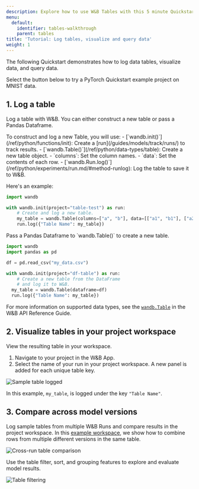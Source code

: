 ```yaml
---
description: Explore how to use W&B Tables with this 5 minute Quickstart.
menu:
  default:
    identifier: tables-walkthrough
    parent: tables
title: 'Tutorial: Log tables, visualize and query data'
weight: 1
---
```


The following Quickstart demonstrates how to log data tables, visualize data, and query data.

Select the button below to try a PyTorch Quickstart example project on MNIST data. 

## 1. Log a table
Log a table with W&B. You can either construct a new table or pass a Pandas Dataframe.

<Tabs>
<Tab title="Construct a table">
To construct and log a new Table, you will use:
- [`wandb.init()`](/ref/python/functions/init): Create a [run](/guides/models/track/runs/) to track results.
- [`wandb.Table()`](/ref/python/data-types/table): Create a new table object.
  - `columns`: Set the column names.
  - `data`: Set the contents of each row.
- [`wandb.Run.log()`](/ref/python/experiments/run.md/#method-runlog): Log the table to save it to W&B.

Here's an example:
```python
import wandb

with wandb.init(project="table-test") as run:
    # Create and log a new table.
    my_table = wandb.Table(columns=["a", "b"], data=[["a1", "b1"], ["a2", "b2"]])
    run.log({"Table Name": my_table})
```
</Tab>
<Tab title="Pandas Dataframe">
Pass a Pandas Dataframe to `wandb.Table()` to create a new table.

```python
import wandb
import pandas as pd

df = pd.read_csv("my_data.csv")

with wandb.init(project="df-table") as run:
    # Create a new table from the DataFrame
    # and log it to W&B.
  my_table = wandb.Table(dataframe=df)
  run.log({"Table Name": my_table})
```

For more information on supported data types, see the [`wandb.Table`](/ref/python/data-types/table) in the W&B API Reference Guide.
</Tab>
</Tabs>


## 2. Visualize tables in your project workspace

View the resulting table in your workspace. 

1. Navigate to your project in the W&B App.
2. Select the name of your run in your project workspace. A new panel is added for each unique table key. 

<Frame>
    <img src="/images/data_vis/wandb_demo_logged_sample_table.png" alt="Sample table logged"  />
</Frame>

In this example, `my_table`, is logged under the key `"Table Name"`.

## 3. Compare across model versions

Log sample tables from multiple W&B Runs and compare results in the project workspace. In this [example workspace](https://wandb.ai/carey/table-test?workspace=user-carey), we show how to combine rows from multiple different versions in the same table.

<Frame>
    <img src="/images/data_vis/wandb_demo_toggle_on_and_off_cross_run_comparisons_in_tables.gif" alt="Cross-run table comparison"  />
</Frame>

Use the table filter, sort, and grouping features to explore and evaluate model results.

<Frame>
    <img src="/images/data_vis/wandb_demo_filter_on_a_table.png" alt="Table filtering"  />
</Frame>